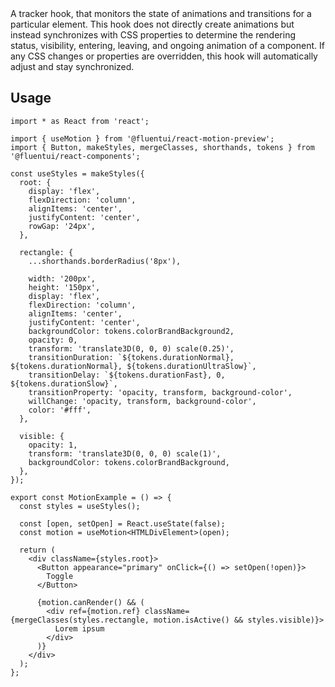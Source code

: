 

<Meta title="Utilities/Motion/useMotion" />

<Description>
  A tracker hook, that monitors the state of animations and transitions for a particular element. This hook does not
  directly create animations but instead synchronizes with CSS properties to determine the rendering status, visibility,
  entering, leaving, and ongoing animation of a component. If any CSS changes or properties are overridden, this hook
  will automatically adjust and stay synchronized.
</Description>

## Usage

```tsx
import * as React from 'react';

import { useMotion } from '@fluentui/react-motion-preview';
import { Button, makeStyles, mergeClasses, shorthands, tokens } from '@fluentui/react-components';

const useStyles = makeStyles({
  root: {
    display: 'flex',
    flexDirection: 'column',
    alignItems: 'center',
    justifyContent: 'center',
    rowGap: '24px',
  },

  rectangle: {
    ...shorthands.borderRadius('8px'),

    width: '200px',
    height: '150px',
    display: 'flex',
    flexDirection: 'column',
    alignItems: 'center',
    justifyContent: 'center',
    backgroundColor: tokens.colorBrandBackground2,
    opacity: 0,
    transform: 'translate3D(0, 0, 0) scale(0.25)',
    transitionDuration: `${tokens.durationNormal}, ${tokens.durationNormal}, ${tokens.durationUltraSlow}`,
    transitionDelay: `${tokens.durationFast}, 0, ${tokens.durationSlow}`,
    transitionProperty: 'opacity, transform, background-color',
    willChange: 'opacity, transform, background-color',
    color: '#fff',
  },

  visible: {
    opacity: 1,
    transform: 'translate3D(0, 0, 0) scale(1)',
    backgroundColor: tokens.colorBrandBackground,
  },
});

export const MotionExample = () => {
  const styles = useStyles();

  const [open, setOpen] = React.useState(false);
  const motion = useMotion<HTMLDivElement>(open);

  return (
    <div className={styles.root}>
      <Button appearance="primary" onClick={() => setOpen(!open)}>
        Toggle
      </Button>

      {motion.canRender() && (
        <div ref={motion.ref} className={mergeClasses(styles.rectangle, motion.isActive() && styles.visible)}>
          Lorem ipsum
        </div>
      )}
    </div>
  );
};
```

<MotionExample />

